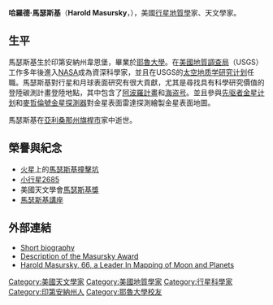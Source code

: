 {{Infobox scientist
|name              = Harold Masursky
|image             =
|birth_date        = {{birth date|1922|12|23}}
|birth_place       = {{USA}}[[印第安納州|印第安納州]][[韋恩堡|韋恩堡]]
|death_date        = {{death date and age|1990|8|24|1922|12|23}}
|death_place       = {{USA}}[[亞利桑那州|亞利桑那州]][[弗拉格斯塔夫_(亚利桑那州)|旗桿市]]
|nationality       = {{USA}}
|ethnicity         = 
|field             = [[地質學|地質學]]<br/>[[天文學|天文學]]
|work_institutions = 美國地質調查局
|alma_mater        = [[耶魯大學|耶魯大學]]
|doctoral_advisor  = 
|doctoral_students = 
|known_for         = 
|influences        = 
|influenced        = 
|prizes            = 
|religion          = 
}}

'''哈羅德·馬瑟斯基'''（'''Harold Masursky'''，{{bd|1922年|12月23日|1990年|8月24日|}}），美國[[行星地質學|行星地質學]]家、天文學家。

==生平==
馬瑟斯基生於印第安納州韋恩堡，畢業於[[耶魯大學|耶魯大學]]。在[[美國地質調查局|美國地質調查局]]（USGS）工作多年後進入[[NASA|NASA]]成為資深科學家，並且在USGS的[[太空地质学研究计划|太空地质学研究计划]]任職。馬瑟斯基對行星和月球表面研究有很大貢獻，尤其是尋找具有科學研究價值的登陸碳測計畫登陸地點，其中包含了[[阿波羅計畫|阿波羅計畫]]和[[海盗号|海盗号]]。並且參與[[先驱者金星计划|先驱者金星计划]]和[[麥哲倫號金星探測器|麥哲倫號金星探測器]]對金星表面雷達探測繪製金星表面地圖。

馬瑟斯基在[[亞利桑那州|亞利桑那州]][[弗拉格斯塔夫_(亚利桑那州)|旗桿市]]家中逝世。

==榮譽與紀念==
*[[火星|火星]]上的[[馬瑟斯基撞擊坑|馬瑟斯基撞擊坑]]
*[[小行星2685|小行星2685]]
*美國天文學會[[馬瑟斯基獎|馬瑟斯基獎]]
*[[馬瑟斯基講座|馬瑟斯基講座]]

==外部連結==
*[https://web.archive.org/web/20081006053557/http://www.cartage.org.lb/en/themes/Biographies/MainBiographies/M/Masursky/1.html Short biography]
*[https://web.archive.org/web/20040803153831/http://www.aas.org/~dps/prizes_masursky.html Description of the Masursky Award]
*[http://www.nytimes.com/1990/08/25/obituaries/harold-masursky-66-a-leader-in-mapping-of-moon-and-planets.html Harold Masursky, 66, a Leader In Mapping of Moon and Planets]{{Wayback|url=http://www.nytimes.com/1990/08/25/obituaries/harold-masursky-66-a-leader-in-mapping-of-moon-and-planets.html |date=20150525202229 }}

{{Authority control}}

{{DEFAULTSORT:Masursky, Harold}}
[[Category:美國天文學家|Category:美國天文學家]]
[[Category:美國地質學家|Category:美國地質學家]]
[[Category:行星科學家|Category:行星科學家]]
[[Category:印第安納州人|Category:印第安納州人]]
[[Category:耶魯大學校友|Category:耶魯大學校友]]

{{US-astronomer-stub}}